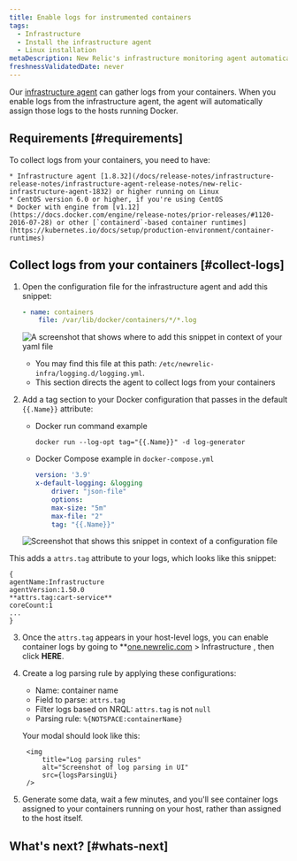 ```yaml
---
title: Enable logs for instrumented containers
tags:
  - Infrastructure
  - Install the infrastructure agent
  - Linux installation
metaDescription: New Relic's infrastructure monitoring agent automatically instruments container runtimes to collect container metrics and metadata.
freshnessValidatedDate: never
---
```





Our [infrastructure agent](/docs/infrastructure/infrastructure-monitoring/get-started/get-started-infrastructure-monitoring) can gather logs from your containers. When you enable logs from the infrastructure agent, the agent will automatically assign those logs to the hosts running Docker.

## Requirements [#requirements]

To collect logs from your containers, you need to have:

    * Infrastructure agent [1.8.32](/docs/release-notes/infrastructure-release-notes/infrastructure-agent-release-notes/new-relic-infrastructure-agent-1832) or higher running on Linux
    * CentOS version 6.0 or higher, if you're using CentOS
    * Docker with engine from [v1.12](https://docs.docker.com/engine/release-notes/prior-releases/#1120-2016-07-28) or other [`containerd`-based container runtimes](https://kubernetes.io/docs/setup/production-environment/container-runtimes)

## Collect logs from your containers [#collect-logs]

1. Open the configuration file for the infrastructure agent and add this snippet:

    ```yml
    - name: containers
        file: /var/lib/docker/containers/*/*.log
    ```

    <img
        title="Add the containers path to your snippet"
        alt="A screenshot that shows where to add this snippet in context of your yaml file"
        src={infrastructureAddContainersLogPath}
    />

    * You may find this file at this path: `/etc/newrelic-infra/logging.d/logging.yml`.
    * This section directs the agent to collect logs from your containers

2. Add a tag section to your Docker configuration that passes in the default `{{.Name}}` attribute:

    * Docker run command example

        ```shell
        docker run --log-opt tag="{{.Name}}" -d log-generator
        ```

    * Docker Compose example in `docker-compose.yml`

        ```yml
        version: '3.9'
        x-default-logging: &logging
            driver: "json-file"
            options:
            max-size: "5m"
            max-file: "2"
            tag: "{{.Name}}"
        ```

    <img
        title="Configuration file in context"
        alt="Screenshot that shows this snippet in context of a configuration file"
        src={infrastructureAddNamesLogs}
    />

This adds a `attrs.tag` attribute to your logs, which looks like this snippet:

```
{
agentName:Infrastructure
agentVersion:1.50.0
**attrs.tag:cart-service**
coreCount:1
...
}
```

3. Once the `attrs.tag` appears in your host-level logs, you can enable container logs by going to <DoNotTranslate>**[one.newrelic.com](https://one.newrelic.com) > Infrastructure </DoNotTranslate>, then click <DoNotTranslate>**HERE**</DoNotTranslate>.

4. Create a log parsing rule by applying these configurations:

    * Name: container name
    * Field to parse: `attrs.tag`
    * Filter logs based on NRQL: `attrs.tag` is not `null`
    * Parsing rule: `%{NOTSPACE:containerName}`

    Your modal should look like this:

        <img
            title="Log parsing rules"
            alt="Screenshot of log parsing in UI"
            src={logsParsingUi}
        />

5. Generate some data, wait a few minutes, and you'll see container logs assigned to your containers running on your host, rather than assigned to the host itself.

## What's next? [#whats-next]

